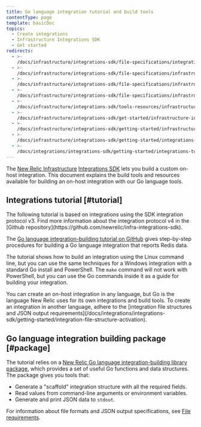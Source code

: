 ```yaml
---
title: Go language integration tutorial and build tools
contentType: page
template: basicDoc
topics:
  - Create integrations
  - Infrastructure Integrations SDK
  - Get started
redirects:
  - >-
    /docs/infrastructure/integrations-sdk/file-specifications/integration-building-tools/
  - >-
    /docs/infrastructure/integrations-sdk/file-specifications/infrastructure-integration-building-tools-resources/
  - >-
    /docs/infrastructure/integrations-sdk/file-specifications/infrastructure-integration-building-resources-tutorials/
  - >-
    /docs/infrastructure/integrations-sdk/file-specifications/infrastructure-integration-building-resources/
  - >-
    /docs/infrastructure/integrations-sdk/tools-resources/infrastructure-integration-building-resources/
  - >-
    /docs/infrastructure/integrations-sdk/get-started/infrastructure-integration-building-resources/
  - >-
    /docs/infrastructure/integrations-sdk/getting-started/infrastructure-integration-building-resources/
  - >-
    /docs/infrastructure/integrations-sdk/getting-started/integrations-tutorials-build-resources/
  - >-
    /docs/integrations/integrations-sdk/getting-started/integrations-tutorials-build-resources/
---
```


The [New Relic Infrastructure](/docs/infrastructure/new-relic-infrastructure/getting-started/introduction-new-relic-infrastructure) [Integrations SDK](/docs/infrastructure/integrations-sdk/get-started/intro-infrastructure-integrations-sdk) lets you build a custom on-host integration. This document explains the build tools and resources available for building an on-host integration with our Go language tools.

## Integrations tutorial [#tutorial]

<Callout variant="important">
  The following tutorial is based on integrations using the SDK integration protocol v3.  
  Find more information about the integration protocol v4 in the [Github repository](https://github.com/newrelic/infra-integrations-sdk).
</Callout>

The [Go language integration-building tutorial on GitHub](https://github.com/newrelic/infra-integrations-sdk/blob/master/docs/tutorial.md) gives step-by-step procedures for building a Go language integration that reports Redis data.

The tutorial shows how to build an integration using the Linux command line, but you can use the same techniques for a Windows integration with a standard Go install and PowerShell. The `make` command will not work with PowerShell, but you can use the Go commands inside it as a guide for building your integration.

<Callout variant="tip">
  You can create an on-host integration in any language, but Go is the language New Relic uses for its own integrations and build tools. To create an integration in another language, adhere to the [integration file structures and JSON output requirements](/docs/integrations/integrations-sdk/getting-started/integration-file-structure-activation).
</Callout>

## Go language integration building package [#package]

The tutorial relies on a [New Relic Go language integration-building library package](https://godoc.org/github.com/newrelic/infra-integrations-sdk), which provides a set of useful Go functions and data structures. The package gives you tools that:

* Generate a "scaffold" integration structure with all the required fields.
* Read values from command-line arguments or environment variables.
* Generate and print JSON data to `stdout`.

For information about file formats and JSON output specifications, see [File requirements](/docs/integrations/integrations-sdk/getting-started/integration-file-structure-activation).

